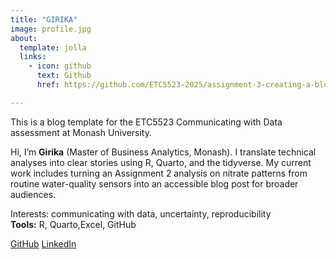 ```yaml
---
title: "GIRIKA"
image: profile.jpg
about:
  template: jolla
  links:
    - icon: github
      text: Github
      href: https://github.com/ETC5523-2025/assignment-3-creating-a-blog-GirikaChopra

---
```


This is a blog template for the ETC5523 Communicating with Data assessment at Monash University.


Hi, I’m **Girika** (Master of Business Analytics, Monash). I translate technical analyses into clear stories using R, Quarto, and the tidyverse. My current work includes turning an Assignment 2 analysis on nitrate patterns from routine water-quality sensors into an accessible blog post for broader audiences.

Interests: communicating with data, uncertainty, reproducibility  
**Tools:** R, Quarto,Excel, GitHub

::: {.btn-group}
[GitHub](https://github.com/GirikaChopra){.btn .btn-primary}
[LinkedIn](https://www.linkedin.com/in/girika-3641801b8/){.btn .btn-secondary}
:::
